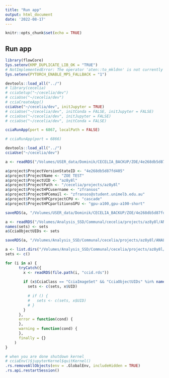 ```yaml
---
title: "Run app"
output: html_document
date: '2022-08-17'
---
```


```r
knitr::opts_chunk$set(echo = TRUE)
```

## Run app

```r
library(flowCore)
Sys.setenv(KMP_DUPLICATE_LIB_OK = "TRUE")
# NotImplementedError: The operator 'aten::to_mkldnn' is not currently implemented for the MPS device.
Sys.setenv(PYTORCH_ENABLE_MPS_FALLBACK = "1")

devtools::load_all("../")
# library(cecelia)
# cciaSetup("~/cecelia/dev")
# cciaUse("~/cecelia/dev")
# cciaCreateApp()
cciaUse("~/cecelia/dev", initJupyter = TRUE)
# cciaUse("~/cecelia/dev", initConda = FALSE, initJupyter = FALSE)
# cciaUse("~/cecelia/dev", initJupyter = FALSE)
# cciaUse("~/cecelia/dev", initConda = FALSE)

cciaRunApp(port = 6867, localPath = FALSE)

# cciaRunApp(port = 6866)
```

```r
devtools::load_all("../")
cciaUse("~/cecelia/dev")
```

```r
a <- readRDS("/Volumes/USER_data/Dominik/CECELIA_BACKUP/ZOE/4e268db5d87fd405/values.rds")

a$project$ProjectVersionStateID <- "4e268db5d87fd405"
a$project$ProjectName <- "ZOE TEST"
a$project$ProjectUID <- "az8y8l"
a$project$ProjectPath <- "/cecelia/projects/az8y8l"
a$project$ProjectHPCusername <- "zfransos"
a$project$ProjectHPCemail <- "zfransos@student.unimelb.edu.au"
a$project$ProjectHPCprojectCPU <- "cascade"
a$project$ProjectHPCpartitionsGPU <- "gpu-a100,gpu-a100-short"

saveRDS(a, "/Volumes/USER_data/Dominik/CECELIA_BACKUP/ZOE/4e268db5d87fd405/values.rds")
```

```r
a <- readRDS("/Volumes/Analysis_SSD/Communal/cecelia/projects/az8y8l/ANALYSIS/1/IIIII0/ccid.rds")
names(sets) <- sets
a$CciaObjectUIDs <- sets

saveRDS(a, "/Volumes/Analysis_SSD/Communal/cecelia/projects/az8y8l/ANALYSIS/1/IIIII0/ccid.rds")
```


```r
a <- list.dirs("/Volumes/Analysis_SSD/Communal/cecelia/projects/az8y8l/ANALYSIS/1", recursive = FALSE)
sets <- c()

for (i in a) {
      tryCatch({
        x <- readRDS(file.path(i, "ccid.rds"))
        
        if (x$CciaClass == "CciaImageSet" && "CciaObjectUIDs" %in% names(x)) {
          sets <- c(sets, x$UID)
          
          # if () {
          #   sets <- c(sets, x$UID)
          # }
        }
      },
      error = function(cond) {
      },
      warning = function(cond) {
      },
      finally = {}
    )
}


```



```r
# when you are done shutdown kernel
# cciaEnv()$jupyterKernel$quitKernel()
.rs.removeAllObjects(env = .GlobalEnv, includeHidden = TRUE)
.rs.api.restartSession()
```

